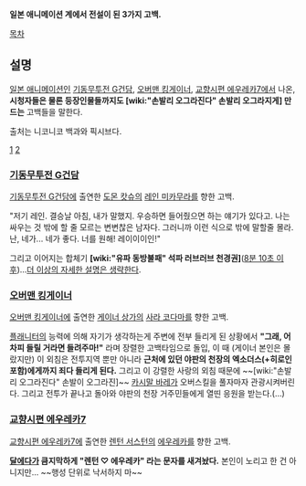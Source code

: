 '''일본 애니메이션 계에서 전설이 된 3가지 고백.'''

[[목차]]

== 설명 ==
[[일본 애니메이션]]인 [[기동무투전 G건담]], [[오버맨 킹게이너]], [[교향시편 에우레카7]]에서 나온, '''시청자들은 물론 등장인물들까지도 [wiki:"손발리 오그라진다" 손발리 오그라지게] 만드는''' 고백들을 말한다.

출처는 니코니코 백과와 픽시브다.

[http://dic.pixiv.net/a/世界三大恥ずかしい告白シーン]
[http://dic.nicovideo.jp/a/%E4%B8%96%E7%95%8C%E4%B8%89%E5%A4%A7%E6%81%A5%E3%81%9A%E3%81%8B%E3%81%97%E3%81%84%E5%91%8A%E7%99%BD%E3%82%B7%E3%83%BC%E3%83%B3]

=== [[기동무투전 G건담]] ===
[[기동무투전 G건담]]에 출연한 [[도몬 캇슈]]의 [[레인 미카무라]]를 향한 고백.

"저기 레인. 결승날 아침, 내가 말했지. 우승하면 들어줬으면 하는 얘기가 있다고. 나는 싸우는 것 밖에 할 줄 모르는 변변찮은 남자다. 그러니까 이런 식으로 밖에 말할줄 몰라. 난, 네가... 네가 좋다. 너를 원해! 레이이이인!"

그리고 이어지는 합체기 '''[wiki:"유파 동방불패" 석파 러브러브 천경권]'''([http://youtu.be/oK_KdKM4WBo 8분 10초 이후])...[[더 이상의 자세한 설명은 생략한다]].

=== [[오버맨 킹게이너]] ===
[[오버맨 킹게이너]]에 출연한 [[게이너 상가]]의 [[사라 코다마]]를 향한 고백.

[[플래니터]]의 능력에 의해 자기가 생각하는게 주변에 전부 들리게 된 상황에서 '''"그래, 어차피 들릴 거라면 들려주마!"''' 라며 장렬한 고백타임으로 돌입, 이 때 (게이너 본인은 몰랐지만) 이 외침은 전투지역 뿐만 아니라 '''근처에 있던 야판의 천장의 엑소더스(+히로인 포함)에게까지 죄다 들리게 된다.''' 그리고 이 강렬한 사랑의 외침 때문에 ~~[wiki:"손발리 오그라진다" 손발이 오그라진]~~ [[카시말 바레]]가 오버스킬을 풀자마자 관광시켜버린다. 그리고 전투가 끝나고 돌아와 야판의 천장 거주민들에게 열띤 응원을 받는다.(…)

=== [[교향시편 에우레카7]] ===
[[교향시편 에우레카7]]에 출연한 [[렌턴 서스턴]]의 [[에우레카]]를 향한 고백.

'''[[달]]에다가 큼지막하게 "렌턴 ♡ 에우레카" 라는 문자를 새겨놨다.''' 본인이 노리고 한 건 아니지만... ~~행성 단위로 낙서하지 마~~
